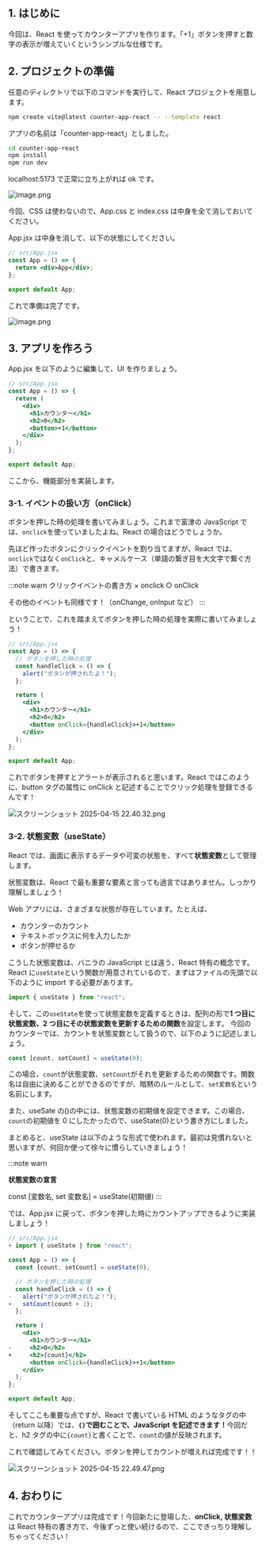## 1. はじめに

今回は、React を使ってカウンターアプリを作ります。「+1」ボタンを押すと数字の表示が増えていくというシンプルな仕様です。

## 2. プロジェクトの準備

任意のディレクトリで以下のコマンドを実行して、React プロジェクトを用意します。

```sh
npm create vite@latest counter-app-react -- --template react
```

アプリの名前は「counter-app-react」としました。

```sh
cd counter-app-react
npm install
npm run dev
```

localhost:5173 で正常に立ち上がれば ok です。

![image.png](/images/image01.png)

今回、CSS は使わないので、App.css と index.css は中身を全て消しておいてください。

App.jsx は中身を消して、以下の状態にしてください。

```jsx
// src/App.jsx
const App = () => {
  return <div>App</div>;
};

export default App;
```

これで準備は完了です。

![image.png](/images/image02.png)

## 3. アプリを作ろう

App.jsx を以下のように編集して、UI を作りましょう。

```jsx
// src/App.jsx
const App = () => {
  return (
    <div>
      <h1>カウンター</h1>
      <h2>0</h2>
      <button>+1</button>
    </div>
  );
};

export default App;
```

ここから、機能部分を実装します。

### 3-1. イベントの扱い方（onClick）

ボタンを押した時の処理を書いてみましょう。これまで富津の JavaScript では、`onclick`を使っていましたよね。React の場合はどうでしょうか。

先ほど作ったボタンにクリックイベントを割り当てますが、React では、`onclick`ではなく`onClick`と、キャメルケース（単語の繋ぎ目を大文字で繋ぐ方法）で書きます。

:::note warn
クリックイベントの書き方
× onclick
○ onClick

その他のイベントも同様です！（onChange, onInput など）
:::

ということで、これを踏まえてボタンを押した時の処理を実際に書いてみましょう！

```jsx
// src/App.jsx
const App = () => {
  // ボタンを押した時の処理
  const handleClick = () => {
    alert("ボタンが押されたよ！");
  };

  return (
    <div>
      <h1>カウンター</h1>
      <h2>0</h2>
      <button onClick={handleClick}>+1</button>
    </div>
  );
};

export default App;
```

これでボタンを押すとアラートが表示されると思います。React ではこのように、button タグの属性に onClick と記述することでクリック処理を登録できるんです！

![スクリーンショット 2025-04-15 22.40.32.png](/images/image03.png)

### 3-2. 状態変数（useState）

React では、画面に表示するデータや可変の状態を、すべて<strong>状態変数</strong>として管理します。

状態変数は、React で最も重要な要素と言っても過言ではありません。しっかり理解しましょう！

Web アプリには、さまざまな状態が存在しています。たとえば、

- カウンターのカウント
- テキストボックスに何を入力したか
- ボタンが押せるか

こうした状態変数は、バニラの JavaScript とは違う、React 特有の概念です。React に`useState`という関数が用意されているので、まずはファイルの先頭で以下のように import する必要があります。

```jsx
import { useState } from "react";
```

そして、この`useState`を使って状態変数を定義するときは、配列の形で<strong>1 つ目に状態変数、2 つ目にその状態変数を更新するための関数</strong>を設定します。
今回のカウンターでは、カウントを状態変数として扱うので、以下のように記述しましょう。

```jsx
const [count, setCount] = useState(0);
```

この場合、`count`が状態変数、`setCount`がそれを更新するための関数です。関数名は自由に決めることができるのですが、暗黙のルールとして、`set変数名`という名前にします。

また、useSate の()の中には、状態変数の初期値を設定できます。この場合、`count`の初期値を 0 にしたかったので、useState(0)という書き方にしました。

まとめると、useState は以下のような形式で使われます。最初は見慣れないと思いますが、何回か使って徐々に慣らしていきましょう！

:::note warn

<strong>状態変数の宣言</strong>

const [変数名, set 変数名] = useState(初期値)
:::

では、App.jsx に戻って、ボタンを押した時にカウントアップできるように実装しましょう！

```jsx
// src/App.jsx
+ import { useState } from "react";

const App = () => {
  const [count, setCount] = useState(0);

  // ボタンを押した時の処理
  const handleClick = () => {
-   alert("ボタンが押されたよ！");
+   setCount(count + 1);
  };

  return (
    <div>
      <h1>カウンター</h1>
-     <h2>0</h2>
+     <h2>{count}</h2>
      <button onClick={handleClick}>+1</button>
    </div>
  );
};

export default App;
```

そしてここも重要な点ですが、React で書いている HTML のようなタグの中（return 以降）では、<strong>`{}`で囲むことで、JavaScript を記述できます！</strong>今回だと、h2 タグの中に`{count}`と書くことで、`count`の値が反映されます。

これで確認してみてください。ボタンを押してカウントが増えれば完成です！！

![スクリーンショット 2025-04-15 22.49.47.png](/images/image04.png)

## 4. おわりに

これでカウンターアプリは完成です！今回新たに登場した、<strong>onClick, 状態変数</strong>は React 特有の書き方で、今後ずっと使い続けるので、ここできっちり理解しちゃってください！
